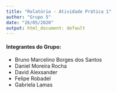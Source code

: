 ```yaml
---
title: "Relatório - Atividade Prática 1"
author: "Grupo 5"
date: "26/05/2020"
output: html_document: default
---
```


#### Integrantes do Grupo: 

* Bruno Marcelino Borges dos Santos
* Daniel Moreira Rocha      
* David Alexsander
* Felipe Robadel 
* Gabriela Lamas
